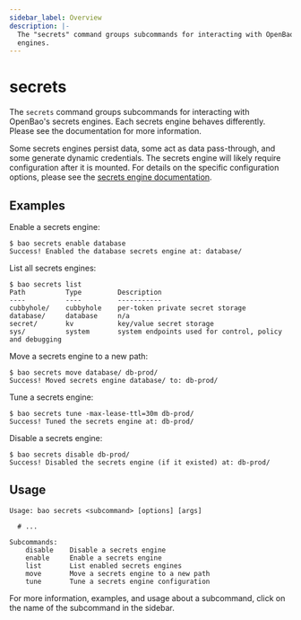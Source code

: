 ```yaml
---
sidebar_label: Overview
description: |-
  The "secrets" command groups subcommands for interacting with OpenBao's secrets
  engines.
---
```


# secrets

The `secrets` command groups subcommands for interacting with OpenBao's secrets
engines. Each secrets engine behaves differently. Please see the documentation
for more information.

Some secrets engines persist data, some act as data pass-through, and some
generate dynamic credentials. The secrets engine will likely require
configuration after it is mounted. For details on the specific configuration
options, please see the [secrets engine
documentation](../../secrets/index.mdx).

## Examples

Enable a secrets engine:

```shell-session
$ bao secrets enable database
Success! Enabled the database secrets engine at: database/
```

List all secrets engines:

```shell-session
$ bao secrets list
Path          Type         Description
----          ----         -----------
cubbyhole/    cubbyhole    per-token private secret storage
database/     database     n/a
secret/       kv           key/value secret storage
sys/          system       system endpoints used for control, policy and debugging
```

Move a secrets engine to a new path:

```shell-session
$ bao secrets move database/ db-prod/
Success! Moved secrets engine database/ to: db-prod/
```

Tune a secrets engine:

```shell-session
$ bao secrets tune -max-lease-ttl=30m db-prod/
Success! Tuned the secrets engine at: db-prod/
```

Disable a secrets engine:

```shell-session
$ bao secrets disable db-prod/
Success! Disabled the secrets engine (if it existed) at: db-prod/
```

## Usage

```text
Usage: bao secrets <subcommand> [options] [args]

  # ...

Subcommands:
    disable    Disable a secrets engine
    enable     Enable a secrets engine
    list       List enabled secrets engines
    move       Move a secrets engine to a new path
    tune       Tune a secrets engine configuration
```

For more information, examples, and usage about a subcommand, click on the name
of the subcommand in the sidebar.

